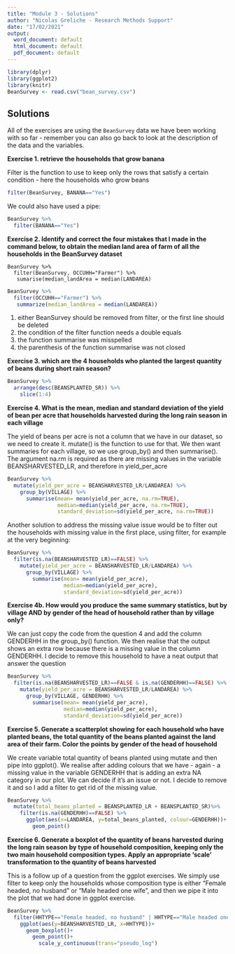 ```yaml
---
title: "Module 3 - Solutions"
author: "Nicolas Greliche - Research Methods Support"
date: "17/02/2021"
output:
  word_document: default
  html_document: default
  pdf_document: default
---
```


```r
library(dplyr)
library(ggplot2)
library(knitr)
BeanSurvey <- read.csv("bean_survey.csv")
```


## Solutions

All of the exercises are using the `BeanSurvey` data we have been working with so far - remember you can also go back to look at the description of the data and the variables.


**Exercise 1. retrieve the households that grow banana**


Filter  is the function to use to keep only the rows that satisfy a certain condition - here the households who grow beans

```r
filter(BeanSurvey, BANANA=="Yes")
```

We could also have used a pipe:

```r
BeanSurvey %>%
  filter(BANANA=="Yes")
```


**Exercise 2. Identify and correct the four mistakes that I made in the command below, to obtain the median land area of farm of all the households in the BeanSurvey dataset**



```
BeanSurvey %>%
  filter(BeanSurvey, OCCUHH="Farmer") %>%
   sumarise(median_landArea = median(LANDAREA)
```

```r
BeanSurvey %>%
  filter(OCCUHH=="Farmer") %>%
   summarize(median_landArea = median(LANDAREA))
```

1. either BeanSurvey should be removed from filter, or the first line should be deleted
2. the condition of the filter function needs a double equals
3. the function summarise was misspelled
4. the parenthesis of the function summarise was not closed


**Exercise 3. which are the 4 households who planted the largest quantity of beans during short rain season?**


```r
BeanSurvey %>% 
  arrange(desc(BEANSPLANTED_SR)) %>%
    slice(1:4)
```



**Exercise 4. What is the mean, median and standard deviation of the yield of bean per acre that households harvested during the long rain season in each village**


The yield of beans per acre is not a column that we have in our dataset, so we need to create it. mutate() is the function to use for that. We then want summaries for each village, so we use group_by() and then summarise().
The argument na.rm is required as there are missing values in the variable BEANSHARVESTED_LR, and therefore in yield_per_acre

```r
BeanSurvey %>% 
  mutate(yield_per_acre = BEANSHARVESTED_LR/LANDAREA) %>%
    group_by(VILLAGE) %>%
      summarise(mean= mean(yield_per_acre, na.rm=TRUE),
                median=median(yield_per_acre, na.rm=TRUE),
                standard_deviation=sd(yield_per_acre, na.rm=TRUE))
```

Another solution to address the missing value issue would be to filter out the households with missing value in the first place, using filter, for example at the very beginning:

```r
BeanSurvey %>% 
  filter(is.na(BEANSHARVESTED_LR)==FALSE) %>%
    mutate(yield_per_acre = BEANSHARVESTED_LR/LANDAREA) %>%
      group_by(VILLAGE) %>%
        summarise(mean= mean(yield_per_acre),
                  median=median(yield_per_acre),
                  standard_deviation=sd(yield_per_acre))
```


**Exercise 4b. How would you produce the same summary statistics, but by village AND by gender of the head of household rather than by village only?**


We can just copy the code from the question 4 and add the column GENDERHH in the group_by() function. We then realise that the output shows an extra row because there is a missing value in the column GENDERHH. I decide to remove this household to have a neat output that answer the question


```r
BeanSurvey %>% 
  filter(is.na(BEANSHARVESTED_LR)==FALSE & is.na(GENDERHH)==FALSE) %>%
    mutate(yield_per_acre = BEANSHARVESTED_LR/LANDAREA) %>%
      group_by(VILLAGE, GENDERHH) %>%
        summarise(mean= mean(yield_per_acre),
                  median=median(yield_per_acre),
                  standard_deviation=sd(yield_per_acre))
```


**Exercise 5. Generate a scatterplot showing for each household who have planted beans, the total quantity of the beans planted against the land area of their farm. Color the points by gender of the head of household**


We create variable total quantity of beans planted using mutate and then pipe into ggplot(). We realise after adding colours that we have - again - a missing value in the variable GENDERHH that is adding an extra NA category in our plot. We can decide if it's an issue or not. I decide to remove it and so I add a filter to get rid of the missing value.

```r
BeanSurvey %>%
  mutate(total_beans_planted = BEANSPLANTED_LR + BEANSPLANTED_SR)%>%
    filter(is.na(GENDERHH)==FALSE) %>%
      ggplot(aes(x=LANDAREA, y=total_beans_planted, colour=GENDERHH))+
        geom_point()
```


**Exercise 6. Generate a boxplot of the quantity of beans harvested during the long rain season by type of household composition, keeping only the two main household composition types. Apply an appropriate 'scale' transformation to the quantity of beans harvested**

This is a follow up of a question from the ggplot exercises.
We simply use filter to keep only the households whose composition type is either "Female headed, no husband" or "Male headed one wife", and then we pipe it into the plot that we had done in ggplot exercise.

```r
BeanSurvey %>%
  filter(HHTYPE=="Female headed, no husband" | HHTYPE=="Male headed one wife") %>%
    ggplot(aes(y=BEANSHARVESTED_LR, x=HHTYPE))+
      geom_boxplot()+
        geom_point()+
          scale_y_continuous(trans="pseudo_log")

```

